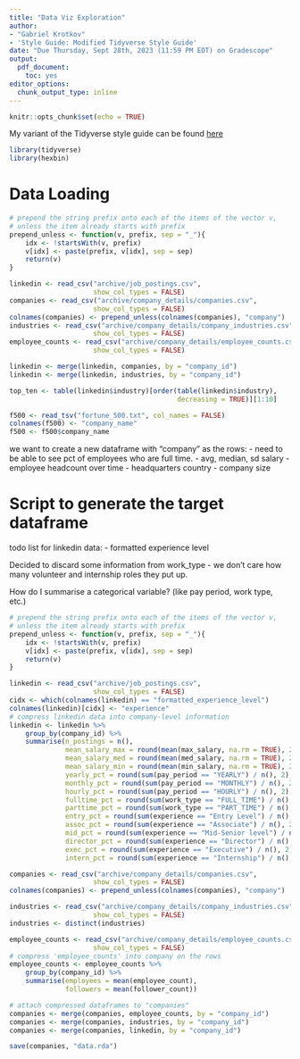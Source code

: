 ```yaml
---
title: "Data Viz Exploration"
author: 
- "Gabriel Krotkov"
- 'Style Guide: Modified Tidyverse Style Guide'
date: "Due Thursday, Sept 28th, 2023 (11:59 PM EDT) on Gradescope"
output:
  pdf_document:
    toc: yes
editor_options:
  chunk_output_type: inline
---
```


```r
knitr::opts_chunk$set(echo = TRUE)
```

My variant of the Tidyverse style guide can be found [here](https://github.com/GKrotkov/gkrotkov_style_r/tree/main)

```r
library(tidyverse)
library(hexbin)
```

# Data Loading

```r
# prepend the string prefix onto each of the items of the vector v, 
# unless the item already starts with prefix
prepend_unless <- function(v, prefix, sep = "_"){
    idx <- !startsWith(v, prefix)
    v[idx] <- paste(prefix, v[idx], sep = sep)
    return(v)
}

linkedin <- read_csv("archive/job_postings.csv", 
                     show_col_types = FALSE)
companies <- read_csv("archive/company_details/companies.csv", 
                     show_col_types = FALSE)
colnames(companies) <- prepend_unless(colnames(companies), "company")
industries <- read_csv("archive/company_details/company_industries.csv", 
                     show_col_types = FALSE)
employee_counts <- read_csv("archive/company_details/employee_counts.csv", 
                     show_col_types = FALSE)

linkedin <- merge(linkedin, companies, by = "company_id")
linkedin <- merge(linkedin, industries, by = "company_id")

top_ten <- table(linkedin$industry)[order(table(linkedin$industry), 
                                          decreasing = TRUE)][1:10]
```

```r
f500 <- read_tsv("fortune_500.txt", col_names = FALSE)
colnames(f500) <- "company_name"
f500 <- f500$company_name
```

we want to create a new dataframe with "company" as the rows:
- need to be able to see pct of employees who are full time. 
- avg, median, sd salary
- employee headcount over time
- headquarters country
- company size

# Script to generate the target dataframe

todo list for linkedin data: 
- formatted experience level

Decided to discard some information from work_type - we don't care how many volunteer and internship roles they put up.

How do I summarise a categorical variable? (like pay period, work type, etc.)

```r
# prepend the string prefix onto each of the items of the vector v, 
# unless the item already starts with prefix
prepend_unless <- function(v, prefix, sep = "_"){
    idx <- !startsWith(v, prefix)
    v[idx] <- paste(prefix, v[idx], sep = sep)
    return(v)
}

linkedin <- read_csv("archive/job_postings.csv", 
                     show_col_types = FALSE)
cidx <- which(colnames(linkedin) == "formatted_experience_level")
colnames(linkedin)[cidx] <- "experience"
# compress linkedin data into company-level information
linkedin <- linkedin %>%
    group_by(company_id) %>%
    summarise(n_postings = n(), 
              mean_salary_max = round(mean(max_salary, na.rm = TRUE), 2), 
              mean_salary_med = round(mean(med_salary, na.rm = TRUE), 2), 
              mean_salary_min = round(mean(min_salary, na.rm = TRUE), 2), 
              yearly_pct = round(sum(pay_period == "YEARLY") / n(), 2), 
              monthly_pct = round(sum(pay_period == "MONTHLY") / n(), 2), 
              hourly_pct = round(sum(pay_period == "HOURLY") / n(), 2), 
              fulltime_pct = round(sum(work_type == "FULL_TIME") / n(), 2), 
              parttime_pct = round(sum(work_type == "PART_TIME") / n(), 2), 
              entry_pct = round(sum(experience == "Entry Level") / n(), 2),
              assoc_pct = round(sum(experience == "Associate") / n(), 2),
              mid_pct = round(sum(experience == "Mid-Senior level") / n(), 2), 
              director_pct = round(sum(experience == "Director") / n(), 2),
              exec_pct = round(sum(experience == "Executive") / n(), 2),
              intern_pct = round(sum(experience == "Internship") / n(), 2))

companies <- read_csv("archive/company_details/companies.csv", 
                     show_col_types = FALSE)
colnames(companies) <- prepend_unless(colnames(companies), "company")

industries <- read_csv("archive/company_details/company_industries.csv", 
                     show_col_types = FALSE)
industries <- distinct(industries)

employee_counts <- read_csv("archive/company_details/employee_counts.csv", 
                     show_col_types = FALSE)
# compress 'employee_counts' into company on the rows
employee_counts <- employee_counts %>%
    group_by(company_id) %>%
    summarise(employees = mean(employee_count), 
              followers = mean(follower_count))

# attach compressed dataframes to "companies"
companies <- merge(companies, employee_counts, by = "company_id")
companies <- merge(companies, industries, by = "company_id")
companies <- merge(companies, linkedin, by = "company_id")

save(companies, "data.rda")
```

